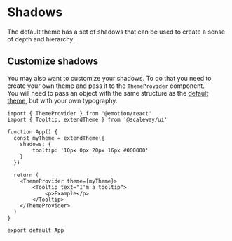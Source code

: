 
<Meta title="Customization/Shadows"/>

# Shadows

The default theme has a set of shadows that can be used to create a sense of depth and hierarchy.

## Customize shadows

You may also want to customize your shadows. To do that you need to create your own theme and pass it to the `ThemeProvider` component. <br />
You will need to pass an object with the same structure as the [default theme](https://github.com/scaleway/scaleway-ui/blob/main/src/theme/tokens/light.ts), but with your own typography.

```tsx
import { ThemeProvider } from '@emotion/react'
import { Tooltip, extendTheme } from '@scaleway/ui'

function App() {
  const myTheme = extendTheme({
    shadows: {
        tooltip: '10px 0px 20px 16px #000000'
    }
  })

  return (
    <ThemeProvider theme={myTheme}>
        <Tooltip text="I'm a tooltip">
            <p>Example</p>
        </Tooltip>
    </ThemeProvider>
  )
}

export default App
```
